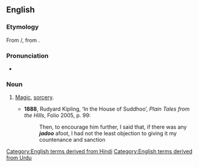 ==English==

===Etymology===
From {{der|en|ur|جادو|tr=jādū|sc=ur-Arab}}/{{der|en|hi|जादू|tr=jādū|sc=Deva}}, from {{der|en|fa|جادو|tr=jâdu|sc=fa-Arab}}.

===Pronunciation===
* {{IPA|/ˈdʒɑːduː/|lang=en}}

===Noun===
{{en-noun|-}}

# {{lb|en|Pakistan|India}} [[magic|Magic]], [[sorcery]].
#* '''1888''', Rudyard Kipling, ‘In the House of Suddhoo’, ''Plain Tales from the Hills'', Folio 2005, p. 99:
#*: Then, to encourage him further, I said that, if there was any '''''jadoo''''' afoot, I had not the least objection to giving it my countenance and sanction

[[Category:English terms derived from Hindi]]
[[Category:English terms derived from Urdu]]